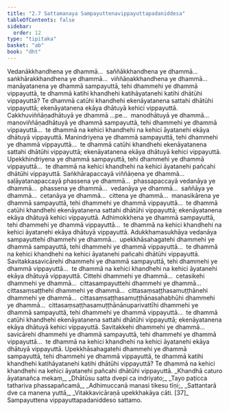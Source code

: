 ```yaml
---
title: "2.7 Sattamanaya Sampayuttenavippayuttapadaniddesa"
tableOfContents: false
sidebar:
  order: 12
type: "tipitaka"
basket: "ab"
book: "dht"
---
```



<DynamicBreadcrumb />

<Division number="306" book="dht">

<Paragraph number="387" book="dht">
Vedanākkhandhena ye dhammā…  saññākkhandhena ye dhammā…  saṅkhārakkhandhena ye dhammā…  viññāṇakkhandhena ye dhammā…  manāyatanena ye dhammā sampayuttā, tehi dhammehi ye dhammā vippayuttā, te dhammā katihi khandhehi katihāyatanehi katihi dhātūhi vippayuttā? Te dhammā catūhi khandhehi ekenāyatanena sattahi dhātūhi vippayuttā; ekenāyatanena ekāya dhātuyā kehici vippayuttā.
</Paragraph>

</Division>
<Division number="307" book="dht">

<Paragraph number="388" book="dht">
Cakkhuviññāṇadhātuyā ye dhammā …pe…  manodhātuyā ye dhammā…  manoviññāṇadhātuyā ye dhammā sampayuttā, tehi dhammehi ye dhammā vippayuttā…  te dhammā na kehici khandhehi na kehici āyatanehi ekāya dhātuyā vippayuttā.
</Paragraph>

</Division>
<Division number="308" book="dht">

<Paragraph number="389" book="dht">
Manindriyena ye dhammā sampayuttā, tehi dhammehi ye dhammā vippayuttā…  te dhammā catūhi khandhehi ekenāyatanena sattahi dhātūhi vippayuttā; ekenāyatanena ekāya dhātuyā kehici vippayuttā.
</Paragraph>

</Division>
<Division number="309" book="dht">

<Paragraph number="390" book="dht">
Upekkhindriyena ye dhammā sampayuttā, tehi dhammehi ye dhammā vippayuttā…  te dhammā na kehici khandhehi na kehici āyatanehi pañcahi dhātūhi vippayuttā.
</Paragraph>

</Division>
<Division number="310" book="dht">

<Paragraph number="391" book="dht">
Saṅkhārapaccayā viññāṇena ye dhammā…  saḷāyatanapaccayā phassena ye dhammā…  phassapaccayā vedanāya ye dhammā…  phassena ye dhammā…  vedanāya ye dhammā…  saññāya ye dhammā…  cetanāya ye dhammā…  cittena ye dhammā…  manasikārena ye dhammā sampayuttā, tehi dhammehi ye dhammā vippayuttā…  te dhammā catūhi khandhehi ekenāyatanena sattahi dhātūhi vippayuttā; ekenāyatanena ekāya dhātuyā kehici vippayuttā.
</Paragraph>

</Division>
<Division number="311" book="dht">

<Paragraph number="392" book="dht">
Adhimokkhena ye dhammā sampayuttā, tehi dhammehi ye dhammā vippayuttā…  te dhammā na kehici khandhehi na kehici āyatanehi ekāya dhātuyā vippayuttā.
</Paragraph>

</Division>
<Division number="312" book="dht">

<Paragraph number="393" book="dht">
Adukkhamasukhāya vedanāya sampayuttehi dhammehi ye dhammā…  upekkhāsahagatehi dhammehi ye dhammā sampayuttā, tehi dhammehi ye dhammā vippayuttā…  te dhammā na kehici khandhehi na kehici āyatanehi pañcahi dhātūhi vippayuttā.
</Paragraph>

</Division>
<Division number="313" book="dht">

<Paragraph number="394" book="dht">
Savitakkasavicārehi dhammehi ye dhammā sampayuttā, tehi dhammehi ye dhammā vippayuttā…  te dhammā na kehici khandhehi na kehici āyatanehi ekāya dhātuyā vippayuttā.
</Paragraph>

</Division>
<Division number="314" book="dht">

<Paragraph number="395" book="dht">
Cittehi dhammehi ye dhammā…  cetasikehi dhammehi ye dhammā…  cittasampayuttehi dhammehi ye dhammā…  cittasaṃsaṭṭhehi dhammehi ye dhammā…  cittasaṃsaṭṭhasamuṭṭhānehi dhammehi ye dhammā…  cittasaṃsaṭṭhasamuṭṭhānasahabhūhi dhammehi ye dhammā…  cittasaṃsaṭṭhasamuṭṭhānānuparivattīhi dhammehi ye dhammā sampayuttā, tehi dhammehi ye dhammā vippayuttā…  te dhammā catūhi khandhehi ekenāyatanena sattahi dhātūhi vippayuttā; ekenāyatanena ekāya dhātuyā kehici vippayuttā.
</Paragraph>

</Division>
<Division number="315" book="dht">

<Paragraph number="396" book="dht">
Savitakkehi dhammehi ye dhammā…  savicārehi dhammehi ye dhammā sampayuttā, tehi dhammehi ye dhammā vippayuttā…  te dhammā na kehici khandhehi na kehici āyatanehi ekāya dhātuyā vippayuttā.
</Paragraph>

</Division>
<Division number="316" book="dht">

<Paragraph number="397" book="dht">
Upekkhāsahagatehi dhammehi ye dhammā sampayuttā, tehi dhammehi ye dhammā vippayuttā, te dhammā katihi khandhehi katihāyatanehi katihi dhātūhi vippayuttā? Te dhammā na kehici khandhehi na kehici āyatanehi pañcahi dhātūhi vippayuttā.
</Paragraph>

<Paragraph number="398" type="verses" book="dht">
_Khandhā caturo āyatanañca mekaṃ,_  
_Dhātūsu satta dvepi ca indriyato;_  
_Tayo paṭicca tathariva phassapañcamā,_  
_Adhimuccanā manasi tikesu tīṇi;_  
_Sattantarā dve ca manena yuttā,_  
_Vitakkavicāraṇā upekkhakāya cāti. [37]_  


</Paragraph>
</Division>

<Paragraph number="399" type="center" book="dht">
Sampayuttena vippayuttapadaniddeso sattamo.
</Paragraph>